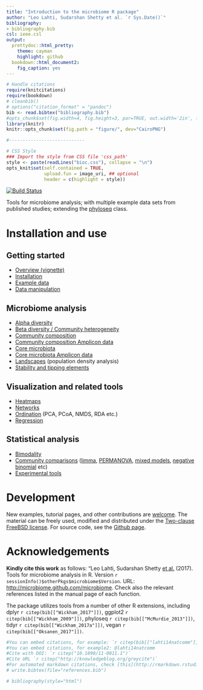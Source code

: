 ```yaml
---
title: "Introduction to the microbiome R package"
author: "Leo Lahti, Sudarshan Shetty et al. `r Sys.Date()`"
bibliography: 
- bibliography.bib
csl: ieee.csl
output: 
  prettydoc::html_pretty:
    theme: cayman
    highlight: github
  bookdown::html_document2:
    fig_caption: yes
---
```

<!--
  %\VignetteIndexEntry{microbiome tutorial}
  %\VignetteEngine{knitr::rmarkdown}
  %\usepackage[utf8]{inputenc}
  %\VignetteEncoding{UTF-8}
-->

```r
# Handle citations
require(knitcitations)
require(bookdown)
# cleanbib()
# options("citation_format" = "pandoc")
bib <- read.bibtex("bibliography.bib")
#opts_chunk$set(fig.width=4, fig.height=3, par=TRUE, out.width='2in', fig.pos='H')
library(knitr)
knitr::opts_chunk$set(fig.path = "figure/", dev="CairoPNG")

#----------------------------

# CSS Style
### Import the style from CSS file 'css_path' 
style <- paste(readLines("bioc.css"), collapse = "\n")
opts_knit$set(self.contained = TRUE,
              upload.fun = image_uri, ## optional
              header = c(highlight = style))
```


[![Build Status](https://api.travis-ci.org/microbiome/microbiome.png)](https://travis-ci.org/microbiome/microbiome)  

Tools for microbiome analysis; with multiple example data sets from published studies; extending the [phyloseq](http://joey711.github.io/phyloseq/import-data) class.

# Installation and use


## Getting started

* [Overview (vignette)](https://github.com/microbiome/microbiome/blob/master/vignettes/vignette.md)
* [Installation](Template.html) 
* [Example data](Data.html)
* [Data manipulation](Preprocessing.html)


## Microbiome analysis

* [Alpha diversity](Diversity.html)
* [Beta diversity / Community heterogeneity](Betadiversity.html)
* [Community composition](Composition.html)
* [Community composition Amplicon data](CompositionAmplicondata.html)
* [Core microbiota](Core.html)
* [Core microbiota Amplicon data](CoremicrobiotaAmplicon.html)
* [Landscapes](Landscaping.html) (population density analysis)
* [Stability and tipping elements](Stability.html)


## Visualization and related tools

* [Heatmaps](Heatmap.html)
* [Networks](Networks.html)
* [Ordination](Ordination.html) (PCA, PCoA, NMDS, RDA etc.)
* [Regression](Regression.html)


## Statistical analysis

* [Bimodality](Bimodality.html)
* [Community comparisons](Comparisons.html) ([limma](limma.html), [PERMANOVA](PERMANOVA.html), [mixed models](Mixedmodels.html), [negative binomial](Negativebinomial.html)  etc)
* [Experimental tools](Experimental.html)


# Development

New examples, tutorial pages, and other contributions are [welcome](Contributing.html). The material can be freely used, modified and distributed under the [Two-clause FreeBSD license](http://en.wikipedia.org/wiki/BSD\_licenses). For source code, see the [Github page](https://github.com/microbiome/microbiome/).

# Acknowledgements

**Kindly cite this work** as follows: "Leo Lahti, Sudarshan Shetty [et al.](https://github.com/microbiome/microbiome/graphs/contributors) (2017). Tools for microbiome analysis in R. Version `r sessionInfo()$otherPkgs$microbiome$Version`. URL: [http://microbiome.github.com/microbiome](http://microbiome.github.com/microbiome). Check also the relevant references listed in the manual page of each function. 

The package utilizes tools from a number of other R extensions, including dplyr `r citep(bib[["Wickham_2017"]])`, ggplot2 `r citep(bib[["Wickham_2009"]])`, phyloseq `r citep(bib[["McMurdie_2013"]])`, tidyr `r citep(bib[["Wickham_2017a"]])`, vegan `r citep(bib[["Oksanen_2017"]])`.


```r
#You can embed citations, for example: `r citep(bib[["lahti14natcomm"]])`
#You can embed citations, for example2: @lahti14natcomm
#Cite with DOI: `r citep("10.1890/11-0011.1")`
#Cite URL `r citep("http://knowledgeblog.org/greycite")`
#For automated markdown citations, check [this](http://rmarkdown.rstudio.com/authoring_bibliographies_and_citations.html), [this](https://github.com/cboettig/knitcitations), and [this](http://www.carlboettiger.info/2012/03/24/citations-in-markdown-using-knitr.html). 
# write.bibtex(file="references.bib")
```

```r
# bibliography(style="html")
```


